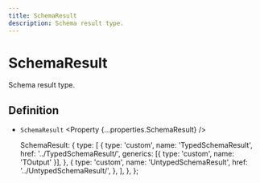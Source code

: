 ```yaml
---
title: SchemaResult
description: Schema result type.
---
```



# SchemaResult

Schema result type.

## Definition

- `SchemaResult` <Property {...properties.SchemaResult} />

  SchemaResult: {
    type: [
      {
        type: 'custom',
        name: 'TypedSchemaResult',
        href: '../TypedSchemaResult/',
        generics: [{ type: 'custom', name: 'TOutput' }],
      },
      {
        type: 'custom',
        name: 'UntypedSchemaResult',
        href: '../UntypedSchemaResult/',
      },
    ],
  },
};
